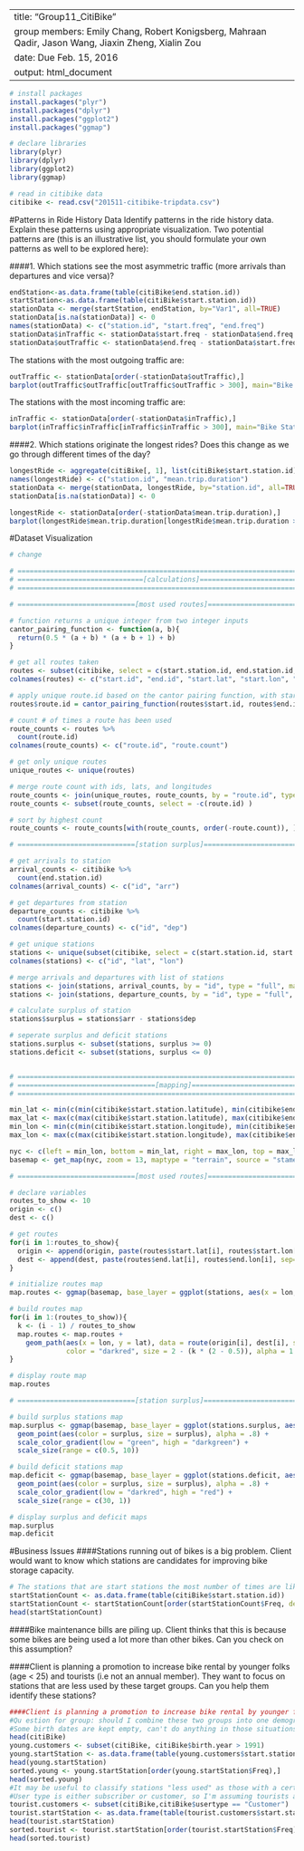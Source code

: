 



---
title: "Group11_CitiBike"
group members: Emily Chang, Robert Konigsberg, Mahraan Qadir, Jason Wang, Jiaxin Zheng, Xialin Zou
date: Due Feb. 15, 2016
output: html_document
---

```r

# install packages
install.packages("plyr")
install.packages("dplyr")
install.packages("ggplot2")
install.packages("ggmap")

# declare libraries
library(plyr)
library(dplyr)
library(ggplot2)
library(ggmap)

# read in citibike data
citibike <- read.csv("201511-citibike-tripdata.csv")

```

#Patterns in Ride History Data
Identify patterns in the ride history data. Explain these patterns using appropriate visualization. Two potential patterns are (this is an illustrative list, you should formulate your own patterns as well to be explored here):

####1. Which stations see the most asymmetric traffic (more arrivals than departures and vice versa)?
```r
endStation<-as.data.frame(table(citiBike$end.station.id))
startStation<-as.data.frame(table(citiBike$start.station.id))
stationData <- merge(startStation, endStation, by="Var1", all=TRUE)
stationData[is.na(stationData)] <- 0
names(stationData) <- c("station.id", "start.freq", "end.freq")
stationData$inTraffic <- stationData$start.freq - stationData$end.freq
stationData$outTraffic <- stationData$end.freq - stationData$start.freq
```

The stations with the most outgoing traffic are:
```r
outTraffic <- stationData[order(-stationData$outTraffic),]
barplot(outTraffic$outTraffic[outTraffic$outTraffic > 300], main="Bike Stations with Highest Net Outflow of Bikes", names.arg = outTraffic$station.id[outTraffic$outTraffic > 300], xlab = "Station IDs", ylab = "Net Outflow (Bikes)")
```

The stations with the most incoming traffic are:
```r
inTraffic <- stationData[order(-stationData$inTraffic),]
barplot(inTraffic$inTraffic[inTraffic$inTraffic > 300], main="Bike Stations with Highest Net Inflow of Bikes", names.arg = inTraffic$station.id[inTraffic$inTraffic > 300], xlab = "Station IDs", ylab = "Net Inflow (Bikes)")
```


####2. Which stations originate the longest rides? Does this change as we go through different times of the day?
```r
longestRide <- aggregate(citiBike[, 1], list(citiBike$start.station.id), mean)
names(longestRide) <- c("station.id", "mean.trip.duration")
stationData <- merge(stationData, longestRide, by="station.id", all=TRUE)
stationData[is.na(stationData)] <- 0

longestRide <- stationData[order(-stationData$mean.trip.duration),]
barplot(longestRide$mean.trip.duration[longestRide$mean.trip.duration > 2000], main = "Stations that Originate the Longest Rides", names.arg = longestRide$station.id[longestRide$mean.trip.duration > 2000], xlab = "Station IDs", ylab = "Ride Duration")


```

#Dataset Visualization
```r

# change

# ===============================================================================
# ===============================[calculations]==================================
# ===============================================================================

# =============================[most used routes]================================

# function returns a unique integer from two integer inputs
cantor_pairing_function <- function(a, b){
  return(0.5 * (a + b) * (a + b + 1) + b)
}

# get all routes taken
routes <- subset(citibike, select = c(start.station.id, end.station.id, start.station.latitude, start.station.longitude, end.station.latitude, end.station.longitude))
colnames(routes) <- c("start.id", "end.id", "start.lat", "start.lon", "end.lat", "end.lon")

# apply unique route.id based on the cantor pairing function, with start.id and end.id as inputs
routes$route.id = cantor_pairing_function(routes$start.id, routes$end.id)

# count # of times a route has been used
route_counts <- routes %>%
  count(route.id)
colnames(route_counts) <- c("route.id", "route.count")

# get only unique routes
unique_routes <- unique(routes)

# merge route count with ids, lats, and longitudes
route_counts <- join(unique_routes, route_counts, by = "route.id", type = "full", match = "first")
route_counts <- subset(route_counts, select = -c(route.id) )

# sort by highest count 
route_counts <- route_counts[with(route_counts, order(-route.count)), ]

# =============================[station surplus]================================

# get arrivals to station
arrival_counts <- citibike %>%
  count(end.station.id)
colnames(arrival_counts) <- c("id", "arr")

# get departures from station
departure_counts <- citibike %>%
  count(start.station.id)
colnames(departure_counts) <- c("id", "dep")

# get unique stations
stations <- unique(subset(citibike, select = c(start.station.id, start.station.latitude, start.station.longitude)))
colnames(stations) <- c("id", "lat", "lon")

# merge arrivals and departures with list of stations
stations <- join(stations, arrival_counts, by = "id", type = "full", match = "first")
stations <- join(stations, departure_counts, by = "id", type = "full", match = "first")

# calculate surplus of station
stations$surplus = stations$arr - stations$dep

# seperate surplus and deficit stations
stations.surplus <- subset(stations, surplus >= 0)
stations.deficit <- subset(stations, surplus <= 0)


# ===============================================================================
# ==================================[mapping]====================================
# ===============================================================================

min_lat <- min(c(min(citibike$start.station.latitude), min(citibike$end.station.latitude))) + 0.025
max_lat <- max(c(max(citibike$start.station.latitude), max(citibike$end.station.latitude))) + 0.0055
min_lon <- min(c(min(citibike$start.station.longitude), min(citibike$end.station.longitude))) + 0.029
max_lon <- max(c(max(citibike$start.station.longitude), max(citibike$end.station.longitude))) + 0.005

nyc <- c(left = min_lon, bottom = min_lat, right = max_lon, top = max_lat)
basemap <- get_map(nyc, zoom = 13, maptype = "terrain", source = "stamen")

# =============================[most used routes]================================

# declare variables
routes_to_show <- 10
origin <- c()
dest <- c()

# get routes
for(i in 1:routes_to_show){
  origin <- append(origin, paste(routes$start.lat[i], routes$start.lon[i], sep=","))
  dest <- append(dest, paste(routes$end.lat[i], routes$end.lon[i], sep=","))
}

# initialize routes map
map.routes <- ggmap(basemap, base_layer = ggplot(stations, aes(x = lon, y = lat)))

# build routes map
for(i in 1:(routes_to_show)){
  k <- (i - 1) / routes_to_show
  map.routes <- map.routes +
    geom_path(aes(x = lon, y = lat), data = route(origin[i], dest[i], structure = "route"),
              color = "darkred", size = 2 - (k * (2 - 0.5)), alpha = 1 - (k * (1 - 0.5)))
}

# display route map
map.routes

# =============================[station surplus]================================

# build surplus stations map
map.surplus <- ggmap(basemap, base_layer = ggplot(stations.surplus, aes(x = lon, y = lat))) +
  geom_point(aes(color = surplus, size = surplus), alpha = .8) +
  scale_color_gradient(low = "green", high = "darkgreen") +
  scale_size(range = c(0.5, 10))

# build deficit stations map
map.deficit <- ggmap(basemap, base_layer = ggplot(stations.deficit, aes(x = lon, y = lat))) +
  geom_point(aes(color = surplus, size = surplus), alpha = .8) +
  scale_color_gradient(low = "darkred", high = "red") +
  scale_size(range = c(30, 1))

# display surplus and deficit maps
map.surplus
map.deficit


```


#Business Issues
####Stations running out of bikes is a big problem. Client would want to know which stations are candidates for improving bike storage capacity.

```r
# The stations that are start stations the most number of times are likely the best candidates for a higher bike storage capacity
startStationCount <- as.data.frame(table(citiBike$start.station.id))
startStationCount <- startStationCount[order(startStationCount$Freq, decreasing=TRUE),]
head(startStationCount)
```


####Bike maintenance bills are piling up. Client thinks that this is because some bikes are being used a lot more than other bikes. Can you check on this assumption?

####Client is planning a promotion to increase bike rental by younger folks (age < 25) and tourists (i.e not an annual member). They want to focus on stations that are less used by these target groups. Can you help them identify these stations?


```r
####Client is planning a promotion to increase bike rental by younger folks (age < 25) and tourists (i.e not an annual member). They want to focus on stations that are less used by these target groups. Can you help them identify these stations?
#Qu estion for group: should I combine these two groups into one demographic, or leave them separate?
#Some birth dates are kept empty, can't do anything in those situations. 
head(citiBike)
young.customers <- subset(citiBike, citiBike$birth.year > 1991)
young.startStation <- as.data.frame(table(young.customers$start.station.id))
head(young.startStation)
sorted.young <- young.startStation[order(young.startStation$Freq),]
head(sorted.young)
#It may be useful to classify stations "less used" as those with a certain frequency. This would mean taking a subset of sorted.young. 
#User type is either subscriber or customer, so I'm assuming tourists are customers
tourist.customers <- subset(citiBike,citiBike$usertype == "Customer")
tourist.startStation <- as.data.frame(table(tourist.customers$start.station.id))
head(tourist.startStation)
sorted.tourist <- tourist.startStation[order(tourist.startStation$Freq),]
head(sorted.tourist)
```














